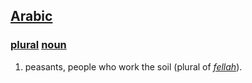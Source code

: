 == [[Arabic]] ==
=== [[plural]] [[noun]] ===
# peasants, people who work the soil (plural of ''[[fellah]]'').